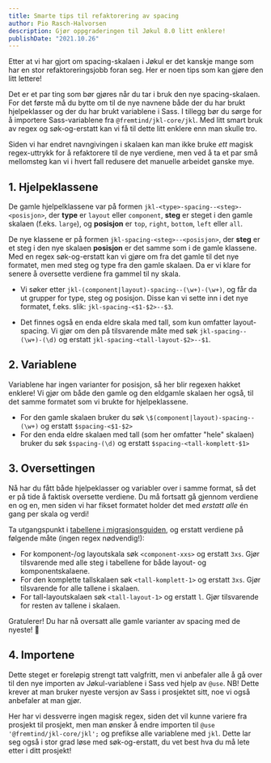 ```yaml
---
title: Smarte tips til refaktorering av spacing
author: Pio Rasch-Halvorsen
description: Gjør oppgraderingen til Jøkul 8.0 litt enklere!
publishDate: "2021.10.26"
---
```


<Ingress>
    Etter at vi har gjort om spacing-skalaen i Jøkul er det kanskje mange som har en stor refaktoreringsjobb foran seg.
    Her er noen tips som kan gjøre den litt lettere!
</Ingress>

Det er et par ting som bør gjøres når du tar i bruk den nye spacing-skalaen. For det første må du bytte om til de nye navnene både der du har brukt hjelpeklasser og der du har brukt variablene i Sass. I tillegg bør du sørge for å importere Sass-variablene fra `@fremtind/jkl-core/jkl`. Med litt smart bruk av regex og søk-og-erstatt kan vi få til dette litt enklere enn man skulle tro.

Siden vi har endret navngivingen i skalaen kan man ikke bruke _ett_ magisk regex-uttrykk for å refaktorere til de nye verdiene, men ved å ta et par små mellomsteg kan vi i hvert fall redusere det manuelle arbeidet ganske mye.

## 1. Hjelpeklassene

De gamle hjelpelklassene var på formen `jkl-<type>-spacing--<steg>-<posisjon>`, der **type** er `layout` eller `component`, **steg** er steget i den gamle skalaen (f.eks. `large`), og **posisjon** er `top`, `right`, `bottom`, `left` eller `all`.

De nye klassene er på formen `jkl-spacing-<steg>--<posisjon>`, der **steg** er et steg i den nye skalaen **posisjon** er det samme som i de gamle klassene. Med en regex søk-og-erstatt kan vi gjøre om fra det gamle til det nye formatet, men med steg og type fra den gamle skalaen. Da er vi klare for senere å oversette verdiene fra gammel til ny skala.

-   Vi søker etter `jkl-(component|layout)-spacing--(\w+)-(\w+)`, og får da ut grupper for type, steg og posisjon. Disse kan vi sette inn i det nye formatet, f.eks. slik: `jkl-spacing-<$1-$2>--$3`.

-   Det finnes også en enda eldre skala med tall, som kun omfatter layout-spacing. Vi gjør om den på tilsvarende måte med søk `jkl-spacing--(\w+)-(\d)` og erstatt `jkl-spacing-<tall-layout-$2>--$1`.

## 2. Variablene

Variablene har ingen varianter for posisjon, så her blir regexen hakket enklere! Vi gjør om både den gamle og den eldgamle skalaen her også, til det samme formatet som vi brukte for hjelpeklassene.

-   For den gamle skalaen bruker du søk `\$(component|layout)-spacing--(\w+)` og erstatt `$spacing-<$1-$2>`
-   For den enda eldre skalaen med tall (som her omfatter "hele" skalaen) bruker du søk `$spacing-(\d)` og erstatt `$spacing-<tall-komplett-$1>`

## 3. Oversettingen

Nå har du fått både hjelpeklasser og variabler over i samme format, så det er på tide å faktisk oversette verdiene. Du må fortsatt gå gjennom verdiene en og en, men siden vi har fikset formatet holder det med _erstatt alle_ én gang per skala og verdi!

Ta utgangspunkt i [tabellene i migrasjonsguiden](https://github.com/fremtind/jokul/blob/main/packages/core/MIGRATION.md#variabler-i-spacingskalaen), og erstatt verdiene på følgende måte (ingen regex nødvendig!):

-   For komponent-/og layoutskala søk `<component-xxs>` og erstatt `3xs`. Gjør tilsvarende med alle steg i tabellene for både layout- og komponentskalaene.
-   For den komplette tallskalaen søk `<tall-komplett-1>` og erstatt `3xs`. Gjør tilsvarende for alle tallene i skalaen.
-   For tall-layoutskalaen søk `<tall-layout-1>` og erstatt `l`. Gjør tilsvarende for resten av tallene i skalaen.

Gratulerer! Du har nå oversatt alle gamle varianter av spacing med de nyeste! 🎉

## 4. Importene

Dette steget er foreløpig strengt tatt valgfritt, men vi anbefaler alle å gå over til den nye importen av Jøkul-variablene i Sass ved hjelp av `@use`. NB! Dette krever at man bruker nyeste versjon av Sass i prosjektet sitt, noe vi også anbefaler at man gjør.

Her har vi dessverre ingen magisk regex, siden det vil kunne variere fra prosjekt til prosjekt, men man ønsker å endre importen til `@use '@fremtind/jkl-core/jkl';` og prefikse alle variablene med `jkl`. Dette lar seg også i stor grad løse med søk-og-erstatt, du vet best hva du må lete etter i ditt prosjekt!
